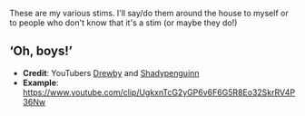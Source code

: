 ---
---

These are my various stims. I'll say/do them around the house to myself or to people who don't know that it's a stim (or maybe they do!)

## ‘Oh, boys!’
* **Credit**: YouTubers [Drewby](https://www.youtube.com/channel/UC8UKtBMLj15fZU7BWIZS93w) and [Shadypenguinn]()
* **Example**: https://www.youtube.com/clip/UgkxnTcG2yGP6v6F6G5R8Eo32SkrRV4P36Nw